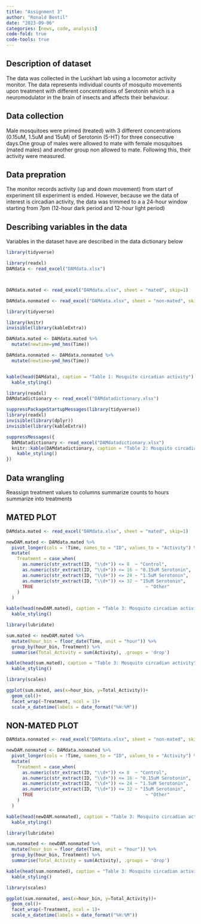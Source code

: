 ```yaml
---
title: "Assignment 3"
author: "Ronald Bentil"
date: "2023-09-06"
categories: [news, code, analysis]
code-fold: true
code-tools: true
---
```

## Description of dataset

The data was collected in the Luckhart lab using a locomotor activity monitor. The data represents individual counts of mosquito movements upon treatment with different concentrations of Serotonin which is a neuromodulator in the brain of insects and affects their behaviour.

## Data collection

Male mosquitoes were primed (treated) with 3 different concentrations (0.15uM, 1.5uM and 15uM) of Serotonin (5-HT) for three consecutive days.One group of males were allowed to mate with female mosquitoes (mated males) and another group non allowed to mate. Following this, their activity were measured.

## Data prepration

The monitor records activity (up and down movement) from start of experiment till experiment is ended. However, because we the data of interest is circadian activity, the data was trimmed to a a 24-hour window starting from 7pm (12-hour dark period and 12-hour light period)


## Describing variables in the data

Variables in the dataset have are described in the data dictionary below


```r

library(tidyverse)

library(readxl)
DAMdata <- read_excel("DAMdata.xlsx")



DAMdata.mated <- read_excel("DAMdata.xlsx", sheet = "mated", skip=1)

DAMdata.nonmated <- read_excel("DAMdata.xlsx", sheet = "non-mated", skip=1)

library(tidyverse)

library(knitr)
invisible(library(kableExtra))

DAMdata.mated <- DAMdata.mated %>%
  mutate(newtime=ymd_hms(Time))

DAMdata.nonmated <- DAMdata.nonmated %>%
  mutate(newtime=ymd_hms(Time))


kable(head(DAMdata), caption = "Table 1: Mosquito circadian activity") %>%
  kable_styling()
```


```r
library(readxl)
DAMdatadictionary <- read_excel("DAMdatadictionary.xlsx")

suppressPackageStartupMessages(library(tidyverse))
library(readxl)
invisible(library(dplyr))
invisible(library(kableExtra))

suppressMessages({
  DAMdatadictionary <- read_excel("DAMdatadictionary.xlsx")
  knitr::kable(DAMdatadictionary, caption = "Table 2: Mosquito circadian activity data dictionary") %>%
    kable_styling()
})
```
## Data wrangling

Reassign treatment values to columns
summarize counts to hours 
summarize into treatments


## MATED PLOT
```r
DAMdata.mated <- read_excel("DAMdata.xlsx", sheet = "mated", skip=1)

newDAM.mated <- DAMdata.mated %>%
  pivot_longer(cols = !Time, names_to = "ID", values_to = "Activity") %>%
  mutate(
    Treatment = case_when(
      as.numeric(str_extract(ID, "\\d+")) <= 8  ~ "Control",
      as.numeric(str_extract(ID, "\\d+")) <= 16 ~ "0.15uM Serotonin",
      as.numeric(str_extract(ID, "\\d+")) <= 24 ~ "1.5uM Serotonin",
      as.numeric(str_extract(ID, "\\d+")) <= 32 ~ "15uM Serotonin",
      TRUE                                          ~ "Other"
    )
  )

kable(head(newDAM.mated), caption = "Table 3: Mosquito circadian activity") %>%
  kable_styling()
```


```r
library(lubridate)

sum.mated <- newDAM.mated %>%
  mutate(hour_bin = floor_date(Time, unit = "hour")) %>%
  group_by(hour_bin, Treatment) %>%
  summarise(Total_Activity = sum(Activity), .groups = 'drop')

kable(head(sum.mated), caption = "Table 3: Mosquito circadian activity") %>%
  kable_styling()
```


```r
library(scales)

ggplot(sum.mated, aes(x=hour_bin, y=Total_Activity))+
  geom_col()+
  facet_wrap(~Treatment, ncol = 1)+
  scale_x_datetime(labels = date_format("%H:%M")) 


```


## NON-MATED PLOT
```r
DAMdata.nonmated <- read_excel("DAMdata.xlsx", sheet = "non-mated", skip=1)

newDAM.nonmated <- DAMdata.nonmated %>%
  pivot_longer(cols = !Time, names_to = "ID", values_to = "Activity") %>%
  mutate(
    Treatment = case_when(
      as.numeric(str_extract(ID, "\\d+")) <= 8  ~ "Control",
      as.numeric(str_extract(ID, "\\d+")) <= 16 ~ "0.15uM Serotonin",
      as.numeric(str_extract(ID, "\\d+")) <= 24 ~ "1.5uM Serotonin",
      as.numeric(str_extract(ID, "\\d+")) <= 32 ~ "15uM Serotonin",
      TRUE                                          ~ "Other"
    )
  )

kable(head(newDAM.nonmated), caption = "Table 3: Mosquito circadian activity") %>%
  kable_styling()
```


```r
library(lubridate)

sum.nonmated <- newDAM.nonmated %>%
  mutate(hour_bin = floor_date(Time, unit = "hour")) %>%
  group_by(hour_bin, Treatment) %>%
  summarise(Total_Activity = sum(Activity), .groups = 'drop')

kable(head(sum.nonmated), caption = "Table 3: Mosquito circadian activity") %>%
  kable_styling()
```


```r
library(scales)

ggplot(sum.nonmated, aes(x=hour_bin, y=Total_Activity))+
  geom_col()+
  facet_wrap(~Treatment, ncol = 1)+
  scale_x_datetime(labels = date_format("%H:%M")) 

```



